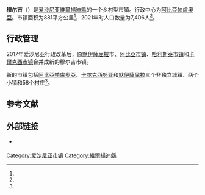 {{Infobox settlement
| name                    = 穆尔吉
| native_name             = Mulgi vald
| native_name_lang        = et
| settlement_type         = [[愛沙尼亞行政區劃|市镇]]
| image_skyline           = Mulgimaa pealinn.jpg
| image_caption           = 阿比亚帕卢奥亚的市容
| image_flag              = Mulgi valla lipp.svg
| flag_size               = 125px
| image_shield            = Mulgi valla vapp.svg
| shield_size             = 75px
| image_map               = Eesti Mulgi vald 2017.svg
| map_caption             = 穆尔吉市镇在爱沙尼亚的位置
| pushpin_map             = 
| pushpin_label_position  = 
| pushpin_map_alt         = 
| pushpin_map_caption     = 
| coordinates             = 
| coor_pinpoint           = 
| coordinates_footnotes   = 
| subdivision_type        = [[世界政區索引|国家]]
| subdivision_name        = [[愛沙尼亞|愛沙尼亞]]
| subdivision_type1       = [[愛沙尼亞行政區劃|县]]
| subdivision_name1       = [[維爾揚迪縣|維爾揚迪縣]]
| seat_type               = 行政中心
| seat                    = [[阿比亞帕盧奧亞|阿比亞帕盧奧亞]]
| established_title       = 合并成立
| established_date        = 2017年10月24日
| government_footnotes    = 
| leader_party            = 
| leader_title            = 
| leader_name             = 
| unit_pref               = Metric
| area_footnotes          = <ref name="haldus"/>
| area_note               = 
| area_water_percent      = 
| area_rank               = 
| area_total_km2          = 880.83
| elevation_footnotes     = 
| elevation_m             = 
| population_as_of        = 2021
| population_footnotes    = <ref name="demog"/>
| population_total        = 7406
| population_density_km2  = auto
| population_note         = 
| timezone1               = 
| utc_offset1             = 
| timezone1_DST           = 
| utc_offset1_DST         = 
| postal_code_type        = 邮政编码
| postal_code             = 
| area_code_type          = 
| area_code               = 
| iso_code                = 
| website                 = {{URL|https://mulgivald.ee/}}
| footnotes               = 
}}
'''穆尔吉'''（{{lang-et|Mulgi vald}}）是[[爱沙尼亚|爱沙尼亚]][[維爾揚迪縣|維爾揚迪縣]]的一个乡村型市镇。行政中心为[[阿比亞帕盧奧亞|阿比亞帕盧奧亞]]。市镇面积为881平方公里<ref name="haldus"/>，2021年时人口数量为7,406人<ref name="demog"/>。

== 行政管理 ==
2017年爱沙尼亚行政改革后，原[[默伊薩屈拉|默伊薩屈拉]]市、[[阿比亞鄉|阿比亞市镇]]、[[哈利斯泰鄉|哈利斯泰市镇]]和[[卡爾克西鄉|卡爾克西市镇]]合并成新的穆尔吉市镇。

新的市镇包括[[阿比亞帕盧奧亞|阿比亞帕盧奧亞]]、[[卡尔克西努亚|卡尔克西努亚]]和[[默伊薩屈拉|默伊薩屈拉]]三个非独立城镇、两个小镇和58个村庄<ref name="Asustus"/>。

== 参考文献 ==
{{Reflist|30em|refs=
<ref name="demog">{{cite web | url = https://www.elvl.ee/elanike-arv | title = Elanike demograafiline jaotus KOV-de kaupa | language = et | publisher = Eesti Linnade ja Valdade Liit | date = 2021-01-06 | accessdate = 2021-03-22}}</ref>

<ref name="haldus">{{cite web | url = https://haldusreform.fin.ee/static/sites/3/2018/02/ulevaade_omavalitsused_2018.xlsx | title = Ühinenud ja kõikide omavalitsuste ülevaade (sh KOV kontaktandmed ja omavalitsusjuhid) | format = xlsx | language = et | publisher = haldusreform.fin.ee | date = 2018-03 | accessdate = 2021-03-22}}</ref>

<ref name="Asustus">{{cite web | url = https://www.riigiteataja.ee/aktilisa/1020/2201/8005/Asustusuksuste_nimistu_lisa_30012018.pdf | title = Asustusüksuste nimistu | format = pdf | language = et | publisher = riigiteataja.ee | date = 2018-01-30 | accessdate = 2021-03-22}}</ref>
}}

== 外部链接 ==
{{commonscat|Mulgi Parish|position=left}}
* {{Official site|https://mulgivald.ee/}} {{et icon}}

{{DEFAULTSORT:Mulgi vald}}
[[Category:爱沙尼亚市镇|Category:爱沙尼亚市镇]]
[[Category:維爾揚迪縣|Category:維爾揚迪縣]]
